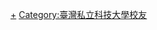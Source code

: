 {{Catnav|頁面分類|人物|校友|大學校友|台灣大專院校校友}}

{{catmore|樹德科技大學}}

[[Category:樹德科技大學|+]]
[[Category:臺灣私立科技大學校友|Category:臺灣私立科技大學校友]]